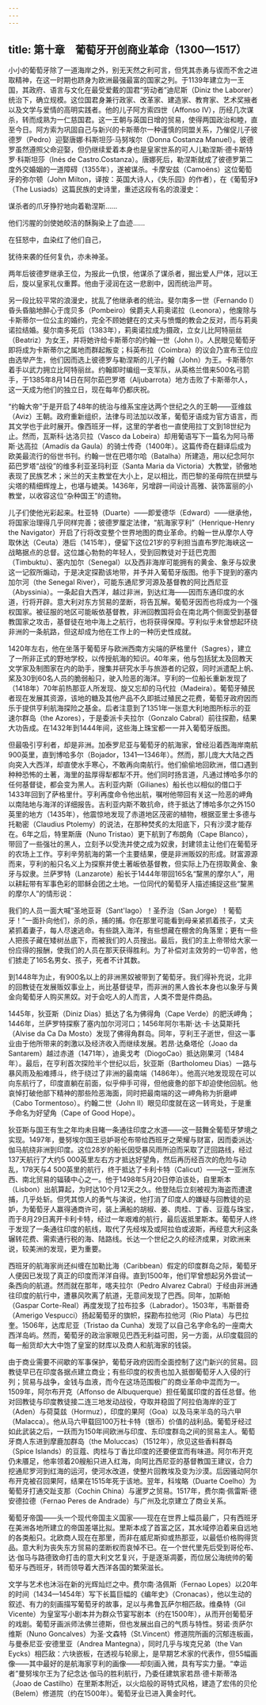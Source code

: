 ```yaml
---
---
---
```

title: 第十章　葡萄牙开创商业革命（1300—1517）
---




小小的葡萄牙除了一道海岸之外，别无天然之利可言，但凭其赤勇与锲而不舍之进取精神，在这一时期也跻身为欧洲最强最富的国家之列。于1139年建立为一王国，其政府、语言与文化在最受爱戴的国君“劳动者”迪尼斯（Diniz the Laborer）统治下，确立规模。这位国君身兼行政家、改革家、建造家、教育家、艺术奖掖者以及文学与爱情的高明实践者。他的儿子阿方索四世（Affonso IV），历经几次谋杀，转而成熟为一仁慈国君。这一王朝与英国日增的贸易，使得两国政治和睦，直至今日。阿方索为巩固自己与新兴的卡斯蒂尔一种谨慎的同盟关系，乃催促儿子彼德罗（Pedro）迎娶唐娜·科斯坦莎·马努埃尔（Donna Costanza Manuel）。彼德罗虽然遵照父命迎娶，但仍继续爱着本身也是皇家世系的可人儿勒涅斯·德卡斯特罗·科斯坦莎（Inés de Castro.Costanza）。唐娜死后，勒涅斯就成了彼德罗第二度外交婚姻的一道障碍（1355年），遂被谋杀。卡摩安兹（Camoёns）这位葡萄牙的弥尔顿（John Milton，译按：英国大诗人，《失乐园》的作者），在《葡萄牙》（The Lusiads）这篇民族的史诗里，重述这段有名的浪漫史：

谋杀者的爪牙狰狞地向着勒涅斯……

他们污腥的剑使她皎洁的酥胸染上了血迹……

在狂怒中，血染红了他们自己，

犹待来袭的任何复仇，亦未神圣。



两年后彼德罗继承王位，为报此一仇恨，他谋杀了谋杀者，掘出爱人尸体，冠以王后，旋以皇家礼仪重葬。他由于浸润在这一悲剧中，因而统治严苛。

另一段比较平常的浪漫史，扰乱了他继承者的统治。斐尔南多一世（Fernando I）昏头昏脑地醉心于庞贝多（Pombeiro）侯爵夫人莉奥诺拉（Leonora），他废除与卡斯蒂尔一位公主的婚约，完全不顾她健在的丈夫与愤慨的教会之反对，而与莉奥诺拉结婚。斐尔南多死后（1383年），莉奥诺拉成为摄政，立女儿比阿特丽丝（Beatriz）为女王，并将她许给卡斯蒂尔的约翰一世（John I）。人民眼见葡萄牙即将成为卡斯蒂尔之属地而群起叛变；科英布拉（Coimbra）的议会乃宣布王位应由选举产生，他们因而选上彼德罗与勒涅斯的儿子约翰（John）为王。卡斯蒂尔着手以武力拥立比阿特丽丝。约翰即时编组一支军队，从英格兰借来500名弓箭手，于1385年8月14日在阿尔茹巴罗塔（Aljubarrota）地方击败了卡斯蒂尔人，这一天成为他们的独立日，现在每年仍都庆祝。

“约翰大帝”于是开启了48年的统治与维系宝座达两个世纪之久的王朝——亚维兹（Aviz）王朝。政府重新组织，法律与司法加以改革，葡萄牙语成为官方语言，而其文学也于此时展开。像西班牙一样，这里的学者也一直使用拉丁文到18世纪为止。然而，瓦斯科·达洛贝拉（Vasco da Lobeira）却用葡语写下一篇名为阿马蒂斯·达高拉（Amadís da Gaula）的骑士传奇（1400年）。这篇传奇在翻译后成为欧美最流行的俗世书刊。约翰一世在巴塔尔哈（Batalha）所建造，用以纪念阿尔茹巴罗塔“战役”的维多利亚圣玛利亚（Santa Maria da Victoria）大教堂，骄傲地表现了民族艺术；米兰的天主教堂在大小上，足以相比，而巴黎的圣母院在拱壁与尖塔的精细辉煌上，也堪与媲美。1436年，另增辟一间设计高雅、装饰富丽的小教堂，以收容这位“杂种国王”的遗物。

儿子们使他光彩起来。杜亚特（Duarte）——即爱德华（Edward）——继承他，将国家治理得几乎同样完善；彼德罗厘定法律，“航海家亨利”（Henrique-Henry the Navigator）开启了行将改变整个世界地图的商业革命。约翰一世从摩尔人夺取休达（Ceuta）港后（1415年），便留下这位21岁的亨利担当直布罗陀海峡这一战略据点的总督。这位雄心勃勃的年轻人，受到回教徒对于廷巴克图（Timbuktu）、塞内加尔（Senegal）以及西非海岸可能拥有的黄金、象牙与奴隶这一记叙所煽动，于是决定探勘该地带，并予并入葡萄牙版图。他手下提到的塞内加尔河（the Senegal River），可能东通尼罗河源及基督教的阿比西尼亚（Abyssinia）。一条起自大西洋，越过非洲，到达红海——因而东通印度的水道，行将开辟。意大利对东方贸易的垄断，将告瓦解。葡萄牙因而也将成为一个强权国家。被征服的地区可能皈依基督教，非洲回教国将会在南北两个侧面受到基督教国家之攻击，基督徒在地中海上之航行，也将获得保障。亨利似乎未曾想起环绕非洲的一条航路，但这却成为他在工作上的一种历史性成就。

1420年左右，他在坐落于葡萄牙与欧洲西南方尖端的萨格里什（Sagres），建立了一所非正式的野地学校，以传授航海的知识。40年来，他与包括犹太及回教天文学家及制图家在内的助手，搜集并研究水手与旅游者的记叙，同时派遣配上帆、桨及30到60名人员的脆弱船只，驶入险恶的海洋。亨利的一位船长重新发现了（1418年）70年前热那亚人所发现、旋又忘却的马代拉（Madeira）。葡萄牙殖民者现在发展其资源，该地的糖及其他产品不久即抵过殖民之花费，葡萄牙政府因而乐于提供亨利航海探险之基金。后者注意到了1351年一张意大利地图所标示的亚速尔群岛（the Azores），于是委派卡夫拉尔（Gonzalo Cabral）前往探勘，结果大功告成。在1432年到1444年间，这些海上珠宝都一一并入葡萄牙版图。

但最吸引亨利者，却是非洲。加泰罗尼亚与葡萄牙的航海家，曾经沿着西海岸南航900英里，直到博哈多尔（Bojador，1341—1346年）。然而，那儿庞大大陆之西向突入大西洋，却直使水手寒心，不敢再向南航行。他们偷偷地回欧洲，借口遇到种种恐怖的土著，海里的盐厚得犁都犁不开。他们同时扬言道，凡通过博哈多尔的任何基督徒，都会变为黑人。吉利亚内斯（Gilianes）船长也以相似的借口于1433年回到了萨格里什。亨利再度命令他出航，嘱咐他带回有关这一险恶的岬角以南陆地与海洋的详细报告。吉利亚内斯不敢抗命，终于抵达了博哈多尔之外150英里的地方（1435年），他震惊地发现了赤道地区茂密的植物，根据亚里士多德与托勒密（Claudius Ptolemy）的说法，在那种焚炙的太阳底下，只有沙漠才能存在。6年之后，特里斯唐（Nuno Tristao）更下航到了布朗角（Cape Blanco），带回了一些强壮的黑人，立刻予以受洗并使之成为奴隶，封建领主让他们在葡萄牙的农场上工作。亨利辛劳航海的第一个主要结果，便是非洲贩奴的形成。财富源源而来，亨利的船只名义上为探察并使土著皈依基督教，但实际上乃在捞取黄金、象牙与奴隶。兰萨罗特（Lanzarote）船长于1444年带回165名“黧黑的摩尔人”，用以耕耘带有军事色彩的耶稣会团之土地。一位同代的葡萄牙人描述捕捉这些“黧黑的摩尔人”的情形说：

我们的人员一面大喊“圣地亚哥（Sant'Iago）！圣乔治（San Jorge）！葡萄牙！”一面扑向他们，杀的杀，捕的捕。你在那里可能看到母亲紧抓着孩子，丈夫紧抓着妻子，每人尽速逃命。有些跳入海洋，有些想藏在棚舍的角落里；更有一些人把孩子藏在矮树丛底下，而被我们的人员搜出。最后，我们的主上帝带给大家一份应得的报酬，使我们的人员在那天获得胜利。为了补偿对主效劳的一切辛苦，他们掳走了165名男女、孩子，死者不计其数。

到1448年为止，有900名以上的非洲黑奴被带到了葡萄牙。我们得补充说，北非的回教徒在发展贩奴事业上，尚比基督徒早，而非洲的黑人酋长本身也以象牙与黄金向葡萄牙人购买黑奴。对于会吃人的人而言，人类不啻是件商品。

1445年，狄亚斯（Diniz Dias）抵达了名为佛得角（Cape Verde）的肥沃岬角；1446年，兰萨罗特探察了塞内加尔河河口；1456年阿尔韦斯·达·卡·达莫斯托（Alvise da Ca Da Mosto）发现了佛得角群岛。同年，亨利王子逝世，但这一事业由于他所带来的刺激以及经济收入而继续发展。若昂·达桑塔伦（Joao da Santarem）越过赤道（1471年），迪奥戈考（DiogoCao）抵达刚果河（1484年）。最后，在亨利首次探险半个世纪以后，狄亚斯（Bartholomeu Dias）一路与暴风雨及船难搏斗，终于绕过了非洲的最南端（1486年）。他高兴地发现现在可以向东航行了，印度直躺在前面，似乎伸手可得，但他疲惫的部下却迫使他回航。他哀悼打破他部下精神的那些险恶海面，同时把最南端的这一岬角称为折磨岬（Cabo Tormentoso）。约翰二世（John Ⅱ）眼见印度就在这一转弯处，于是重予命名为好望角（Cape of Good Hope）。

狄亚斯与国王有生之年均未目睹一条通往印度之水道——这一鼓舞全葡萄牙梦境之实现。1497年，曼努埃尔国王忌妒哥伦布带给西班牙之荣耀与财富，因而委派达·伽马航绕非洲到印度。这位28岁的船长因受暴风雨所迫而采取了迂回路线，经过137天航行了大约5 000英里左右方才抵达好望角，然后再历经百次的危险与动乱，178天与4 500英里的航行，终于抵达了卡利卡特（Calicut）——这一亚洲东西、南北贸易的辐辏中心之一。他于1498年5月20日停泊该处，自里斯本（Lisbon）出航算起，为时达10个月12天之久。他登陆后立刻被视为海盗而遭逮捕，几乎处斩。但凭其惊人的勇气与演说，他打消了印度人的嫌疑与回教徒的忌妒，为葡萄牙人赢得通商许可，装上满船的胡椒、姜、肉桂、丁香、豆蔻与珠宝，而于8月29日离开卡利卡特，经过一年艰难的航行，最后返抵里斯本。葡萄牙人终于发现了一条通往印度的航线，取代了先经埃及或阿拉伯或波斯，再经意大利这条辗转花费、需索通行税的海、陆路线。长达一个世纪之久的经济成果，对欧洲来说，较美洲的发现，更为重要。

西班牙的航海家尚还纠缠在加勒比海（Caribbean）假定的印度群岛之际，葡萄牙人便因已发现了真正的印度而洋洋自得。直到1500年，他们罕曾想起另外尝试一条西向的航道。然而就在那年，喀夫拉尔（Pedro Alvarez Cabral）于经由非洲通往印度的航行中，遭暴风吹离了航道，无意间发现了巴西。同年，加斯帕（Gaspar Corte-Real）再度发现了拉布拉多（Labrador）。1503年，韦斯普奇（Amerigo Vespucci）扬起葡萄牙的旗帜，探勘布拉他河（Rio Plata）与巴拉奎。1506年，达库尼亚（Tristao da Cunha）发现了以自己名字命名的一座南大西洋岛屿。然而，葡萄牙的政治家眼见巴西无利益可图，另一方面，从印度载回的每一船货却大大中饱了皇室的财库以及商人和航海家的钱袋。

由于商业需要不间歇的军事保护，葡萄牙政府因而全面控制了这门新兴的贸易。回教徒早已在印度各据点建立商业；有些印度的权责也加入抵御葡萄牙人入侵的行列；贸易与战争，金钱与血液，而今在这场范围极广的商业革命中混而为一。1509年，阿尔布开克（Affonso de Albuquerque）担任葡属印度的首任总督。他对回教徒与印度教徒接二连三地发动战役，夺取并稳固了阿拉伯海岸的亚丁（Aden）与荷莫兹（Hormuz），印度的果阿（Goa）以及马来半岛的马六甲（Malacca）。他从马六甲载回100万杜卡特（银币）价值的战利品。葡萄牙经过如此武装之后，一跃而为150年间欧洲与印度、东印度群岛之间的贸易主人。葡萄牙商人东进到摩鹿加群岛（the Moluccas）（1512年），欣见这些香料群岛（Spice Islands）的豆蔻、肉桂与丁香比印度的还要便宜而有味道。阿尔布开克仍未餍足，他率领着20艘船只进入红海，向阿比西尼亚的基督教国王建议，合力挖通尼罗河到红海的运河，使河水改道，使整片回教埃及变为沙漠。后因骚动阿尔布开克被召回果阿，结果在1515年死于该地。翌年，科埃略（Duarte Coelho）为葡萄牙打通交趾支那（Cochin China）与暹罗之贸易。1517年，费尔南·佩雷斯·德安德拉德（Fernao Peres de Andrade）与广州及北京建立了商业关系。

葡萄牙帝国——头一个现代帝国主义国家——现在在世界上幅员最广，只有西班牙在美洲各地所建立的帝国差堪比拟。里斯本成了首富之区，其水域停泊着来自远地的各类船只。北欧商人现在在那里，而非在威尼斯抑或热那亚，以最低价格购得货品。意大利为丧失东方贸易的垄断权而哀悼不已。在一个世代里先后受到哥伦布、达·伽马与路德致命打击的意大利文艺复兴，于是逐渐凋萎，而位居公海统帅的葡萄牙与西班牙，转而领导着大西洋各国的繁荣滋长。

文学与艺术也沐浴在新的光辉灿烂之中。费尔南·洛佩斯（Fernao Lopes）以20年的时间（1434—1454年）写下长篇巨幅的《编年史》（Cronacas），他以生动的叙述、有力的刻画描写葡萄牙的故事，足以与弗鲁瓦萨尔相匹敌。维桑特（Gil Vicente）为皇室写小剧本并为群众节宴写剧本（约在1500年），从而开创葡萄牙的戏剧。葡萄牙画派师法佛兰德斯，但也发展出自己的气质与特性。努诺·贡萨尔维斯（Nuno Goncalves）为圣·文森特（St.Vincent）修道院所画的沉郁连板画，与曼泰尼亚·安德里亚（Andrea Mantegna），同时几乎与埃克兄弟（the Van Eycks）相匹敌：六块嵌板，在透视与轮廓上，是早期艺术家的代表作，但55幅画像——其中最好的是航海家亨利的画像——却刻画入微，具有写实力量。“幸运者”曼努埃尔王为了纪念达·伽马的胜利航行，乃委任建筑家若昂·德卡斯蒂洛（Joao de Castilho）在里斯本附近，以火焰般的哥特式风格，建造了宏伟的贝伦（Belem）修道院（约在1500年）。葡萄牙业已进入黄金时代。